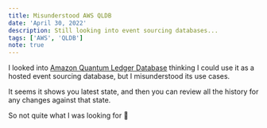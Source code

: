 ```yaml
---
title: Misunderstood AWS QLDB
date: 'April 30, 2022'
description: Still looking into event sourcing databases...
tags: ['AWS', 'QLDB']
note: true
---
```


I looked into [Amazon Quantum Ledger Database](https://aws.amazon.com/qldb/) thinking I could use it as a hosted event sourcing database, but I misunderstood its use cases.

It seems it shows you latest state, and then you can review all the history for any changes against that state.

So not quite what I was looking for 🤷
